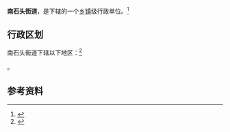 {{中国乡级行政区|44/01/05/011/000}}

'''南石头街道'''，是{{PRC admin/fullname|44/01/05/011/000|3}}下辖的一个[[乡镇|乡镇]]级行政单位。<ref>{{PRC admin/ref sgc|{{PRC admin/parent|44/01/05/011/000}}}}</ref>

== 行政区划 ==

南石头街道下辖以下地区：<ref>{{PRC admin/ref sgc|44/01/05/011/000}}</ref>

{{PRC admin/children|44/01/05/011/000}}。

== 参考资料 ==

{{reflist}}

{{行政区划小作品}}
{{PRC admin/navcat|44/01/05/011/000}}